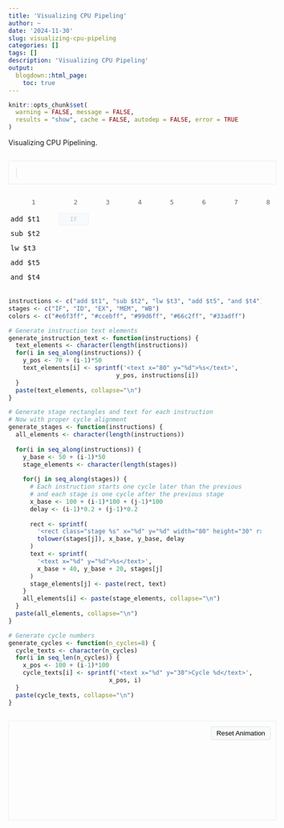```yaml
---
title: 'Visualizing CPU Pipeling'
author: ~
date: '2024-11-30'
slug: visualizing-cpu-pipeling
categories: []
tags: []
description: 'Visualizing CPU Pipeling'
output:
  blogdown::html_page:
    toc: true
---
```


```r
knitr::opts_chunk$set(
  warning = FALSE, message = FALSE,
  results = "show", cache = FALSE, autodep = FALSE, error = TRUE
)
```

Visualizing CPU Pipelining.

```{=html}
<div class="pipeline-container">
  <canvas id="pipelineCanvas"></canvas>
</div>

<style>
.pipeline-container {
  width: 100%;
  max-width: 850px;
  margin: 2em auto;
}

#pipelineCanvas {
  width: 100%;
  height: auto;
  border: 1px solid #eee;
}
</style>

<script>
// Create visualization after DOM loads
document.addEventListener('DOMContentLoaded', function() {
  const canvas = document.getElementById('pipelineCanvas');
  const ctx = canvas.getContext('2d');
  
  // Constants for drawing
  const STAGE_WIDTH = 80;
  const STAGE_HEIGHT = 40;
  const STAGE_GAP = 10;
  const INSTRUCTION_GAP = 10;
  const COLORS = {
    IF: '#e6f3ff',
    ID: '#ccebff',
    EX: '#99d6ff',
    MEM: '#66c2ff',
    WB: '#33adff'
  };
  
  const instructions = [
    {name: 'add $t1', stages: []},
    {name: 'sub $t2', stages: []},
    {name: 'lw $t3', stages: []},
    {name: 'add $t5', stages: []},
    {name: 'and $t4', stages: []}
  ];
  
  function drawStage(x, y, stage) {
    ctx.fillStyle = COLORS[stage];
    ctx.strokeStyle = '#666';
    ctx.lineWidth = 1;
    
    ctx.fillRect(x, y, STAGE_WIDTH, STAGE_HEIGHT);
    ctx.strokeRect(x, y, STAGE_WIDTH, STAGE_HEIGHT);
    
    ctx.fillStyle = '#000';
    ctx.font = '12px monospace';
    ctx.textAlign = 'center';
    ctx.textBaseline = 'middle';
    ctx.fillText(stage, x + STAGE_WIDTH/2, y + STAGE_HEIGHT/2);
  }
  
  let currentCycle = 0;
  const maxCycles = 9;
  
  function draw() {
    ctx.clearRect(0, 0, canvas.width, canvas.height);
    
    // Draw cycle numbers
    ctx.fillStyle = '#000';
    ctx.font = '12px monospace';
    ctx.textAlign = 'center';
    for(let i = 0; i < maxCycles; i++) {
      ctx.fillText(`Cycle ${i+1}`, 50 + i * (STAGE_WIDTH + STAGE_GAP), 20);
    }
    
    // Draw instruction names
    ctx.textAlign = 'right';
    for(let i = 0; i < instructions.length; i++) {
      ctx.fillText(instructions[i].name, 
        40, 
        50 + i * (STAGE_HEIGHT + INSTRUCTION_GAP));
    }
    
    // Draw stages up to current cycle
    if(currentCycle >= 0) {
      for(let cycle = 0; cycle <= currentCycle; cycle++) {
        for(let i = 0; i < instructions.length; i++) {
          if(cycle >= i && cycle < i + 5) { // 5 stages
            const stage = ['IF', 'ID', 'EX', 'MEM', 'WB'][cycle - i];
            drawStage(
              50 + cycle * (STAGE_WIDTH + STAGE_GAP),
              50 + i * (STAGE_HEIGHT + INSTRUCTION_GAP),
              stage
            );
          }
        }
      }
    }
  }
  
  function animate() {
    if(currentCycle < maxCycles) {
      currentCycle++;
      draw();
      setTimeout(animate, 1000); // 1 second per cycle
    }
  }
  
  // Set canvas size
  canvas.width = 850;  // Adjust based on your blog width
  canvas.height = 400;
  
  // Start animation
  animate();
});
</script>
```

```{=html}
<div class="pipeline-visualization">
  <div class="timeline">
    <div class="cycle">1</div>
    <div class="cycle">2</div>
    <div class="cycle">3</div>
    <div class="cycle">4</div>
    <div class="cycle">5</div>
    <div class="cycle">6</div>
    <div class="cycle">7</div>
    <div class="cycle">8</div>
  </div>
  
  <div class="instruction-row" style="--row: 0">
    <div class="instruction-name">add $t1</div>
    <div class="stages">
      <div class="stage if">IF</div>
      <div class="stage id">ID</div>
      <div class="stage ex">EX</div>
      <div class="stage mem">M</div>
      <div class="stage wb">WB</div>
    </div>
  </div>
  
  <div class="instruction-row" style="--row: 1">
    <div class="instruction-name">sub $t2</div>
    <div class="stages">
      <div class="stage if">IF</div>
      <div class="stage id">ID</div>
      <div class="stage ex">EX</div>
      <div class="stage mem">M</div>
      <div class="stage wb">WB</div>
    </div>
  </div>
  
  <div class="instruction-row" style="--row: 2">
    <div class="instruction-name">lw $t3</div>
    <div class="stages">
      <div class="stage if">IF</div>
      <div class="stage id">ID</div>
      <div class="stage ex">EX</div>
      <div class="stage mem">M</div>
      <div class="stage wb">WB</div>
    </div>
  </div>
  
  <div class="instruction-row" style="--row: 3">
    <div class="instruction-name">add $t5</div>
    <div class="stages">
      <div class="stage if">IF</div>
      <div class="stage id">ID</div>
      <div class="stage ex">EX</div>
      <div class="stage mem">M</div>
      <div class="stage wb">WB</div>
    </div>
  </div>
  
  <div class="instruction-row" style="--row: 4">
    <div class="instruction-name">and $t4</div>
    <div class="stages">
      <div class="stage if">IF</div>
      <div class="stage id">ID</div>
      <div class="stage ex">EX</div>
      <div class="stage mem">M</div>
      <div class="stage wb">WB</div>
    </div>
  </div>
</div>

<style>
.pipeline-visualization {
  font-family: monospace;
  margin: 2em 0;
}

.timeline {
  display: grid;
  grid-template-columns: 100px repeat(8, 60px);
  gap: 4px;
  margin-bottom: 1em;
}

.cycle {
  text-align: center;
  font-size: 0.9em;
  color: #666;
}

.instruction-row {
  display: grid;
  grid-template-columns: 100px auto;
  margin-bottom: 4px;
}

.instruction-name {
  padding: 4px;
}

.stages {
  display: grid;
  grid-template-columns: repeat(8, 60px);
  gap: 4px;
}

.stage {
  padding: 4px;
  text-align: center;
  font-size: 0.9em;
  opacity: 0;
  animation: fadeIn 0.5s forwards;
  background: #e6f3ff;
  border: 1px solid #ccc;
}

/* Different colors for each stage */
.stage.if { background: #e6f3ff; animation-delay: calc(var(--row) * 1s); }
.stage.id { background: #ccebff; animation-delay: calc((var(--row) * 1s) + 1s); }
.stage.ex { background: #99d6ff; animation-delay: calc((var(--row) * 1s) + 2s); }
.stage.mem { background: #66c2ff; animation-delay: calc((var(--row) * 1s) + 3s); }
.stage.wb { background: #33adff; animation-delay: calc((var(--row) * 1s) + 4s); }

@keyframes fadeIn {
  from { opacity: 0; }
  to { opacity: 1; }
}
</style>
```


```r
instructions <- c("add $t1", "sub $t2", "lw $t3", "add $t5", "and $t4")
stages <- c("IF", "ID", "EX", "MEM", "WB")
colors <- c("#e6f3ff", "#ccebff", "#99d6ff", "#66c2ff", "#33adff")

# Generate instruction text elements
generate_instruction_text <- function(instructions) {
  text_elements <- character(length(instructions))
  for(i in seq_along(instructions)) {
    y_pos <- 70 + (i-1)*50
    text_elements[i] <- sprintf('<text x="80" y="%d">%s</text>', 
                              y_pos, instructions[i])
  }
  paste(text_elements, collapse="\n")
}

# Generate stage rectangles and text for each instruction
# Now with proper cycle alignment
generate_stages <- function(instructions) {
  all_elements <- character(length(instructions))
  
  for(i in seq_along(instructions)) {
    y_base <- 50 + (i-1)*50
    stage_elements <- character(length(stages))
    
    for(j in seq_along(stages)) {
      # Each instruction starts one cycle later than the previous
      # and each stage is one cycle after the previous stage
      x_base <- 100 + (i-1)*100 + (j-1)*100
      delay <- (i-1)*0.2 + (j-1)*0.2
      
      rect <- sprintf(
        '<rect class="stage %s" x="%d" y="%d" width="80" height="30" rx="2" style="animation-delay: %ss"/>',
        tolower(stages[j]), x_base, y_base, delay
      )
      text <- sprintf(
        '<text x="%d" y="%d">%s</text>',
        x_base + 40, y_base + 20, stages[j]
      )
      stage_elements[j] <- paste(rect, text)
    }
    all_elements[i] <- paste(stage_elements, collapse="\n")
  }
  paste(all_elements, collapse="\n")
}

# Generate cycle numbers
generate_cycles <- function(n_cycles=8) {
  cycle_texts <- character(n_cycles)
  for(i in seq_len(n_cycles)) {
    x_pos <- 100 + (i-1)*100
    cycle_texts[i] <- sprintf('<text x="%d" y="30">Cycle %d</text>', 
                            x_pos, i)
  }
  paste(cycle_texts, collapse="\n")
}
```


```{=html}
<div class="pipeline-container">
  <button onclick="resetAnimation()" class="reset-button">Reset Animation</button>
  <svg viewBox="0 0 900 300" style="width: 100%; height: auto;">
    <!-- Cycle numbers -->
    <g class="cycles" font-size="14" dominant-baseline="hanging">
      `r generate_cycles()`
    </g>

    <!-- Instructions -->
    <g class="instructions" font-size="14" text-anchor="end" dominant-baseline="middle">
      `r generate_instruction_text(instructions)`
    </g>

    <!-- Pipeline stages -->
    <g class="stages" font-size="12" text-anchor="middle" dominant-baseline="middle">
      `r generate_stages(instructions)`
    </g>
  </svg>
</div>

<style>
.pipeline-container {
  margin: 2em 0;
  border: 1px solid #eee;
  padding: 1em;
  position: relative;
}

.reset-button {
  position: absolute;
  top: 10px;
  right: 10px;
  padding: 5px 10px;
  background: #f8f9fa;
  border: 1px solid #dee2e6;
  border-radius: 4px;
  cursor: pointer;
}

.reset-button:hover {
  background: #e9ecef;
}

.stage {
  fill: #e6f3ff;
  stroke: #ccc;
  stroke-width: 1;
  opacity: 0;
}

text {
  font-family: monospace;
}

.stage {
  animation: fadeIn 0.3s forwards;
}

/* Different blue shades for stages */
.stage.if { fill: #e6f3ff; }
.stage.id { fill: #ccebff; }
.stage.ex { fill: #99d6ff; }
.stage.mem { fill: #66c2ff; }
.stage.wb { fill: #33adff; }

@keyframes fadeIn {
  from { opacity: 0; }
  to { opacity: 1; }
}
</style>

<script>
function resetAnimation() {
  const stages = document.querySelectorAll('.stage');
  stages.forEach(stage => {
    stage.style.animation = 'none';
    stage.offsetHeight; // Trigger reflow
    stage.style.animation = null;
  });
}
</script>
```